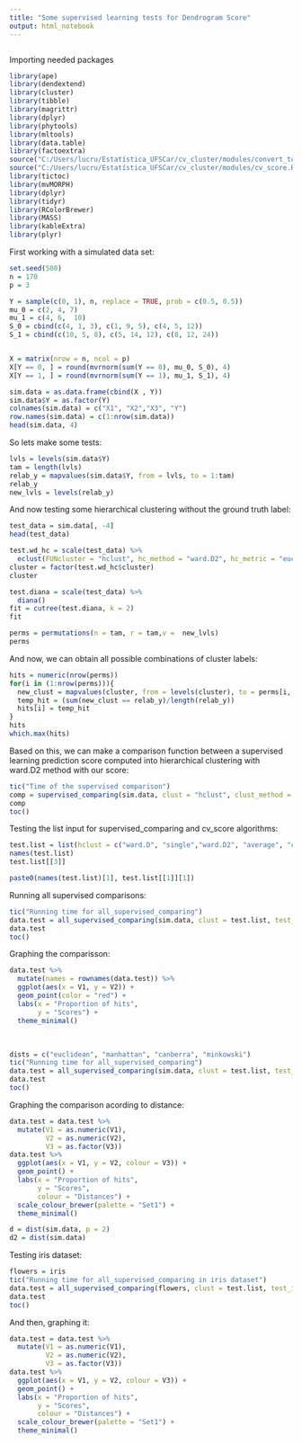 ```yaml
---
title: "Some supervised learning tests for Dendrogram Score"
output: html_notebook
---
```

```r
```
Importing needed packages
```r
library(ape)
library(dendextend)
library(cluster)
library(tibble)
library(magrittr)
library(dplyr)
library(phytools)
library(mltools)
library(data.table)
library(factoextra)
source("C:/Users/lucru/Estatística_UFSCar/cv_cluster/modules/convert_to_parenthesis.R")
source("C:/Users/lucru/Estatística_UFSCar/cv_cluster/modules/cv_score.R")
library(tictoc)
library(mvMORPH)
library(dplyr)
library(tidyr)
library(RColorBrewer)
library(MASS)
library(kableExtra)
library(plyr)
```
First working with a simulated data set:
```r
set.seed(500)
n = 170
p = 3

Y = sample(c(0, 1), n, replace = TRUE, prob = c(0.5, 0.5))
mu_0 = c(2, 4, 7)
mu_1 = c(4, 6,  10)
S_0 = cbind(c(4, 1, 3), c(1, 9, 5), c(4, 5, 12))
S_1 = cbind(c(10, 5, 8), c(5, 14, 12), c(8, 12, 24))


X = matrix(nrow = n, ncol = p)
X[Y == 0, ] = round(mvrnorm(sum(Y == 0), mu_0, S_0), 4)
X[Y == 1, ] = round(mvrnorm(sum(Y == 1), mu_1, S_1), 4)

sim.data = as.data.frame(cbind(X , Y))
sim.data$Y = as.factor(Y)
colnames(sim.data) = c("X1", "X2","X3", "Y")
row.names(sim.data) = c(1:nrow(sim.data))
head(sim.data, 4)
```
So lets make some tests:
```r
lvls = levels(sim.data$Y)
tam = length(lvls)
relab_y = mapvalues(sim.data$Y, from = lvls, to = 1:tam)
relab_y
new_lvls = levels(relab_y)
```
And now testing some hierarchical clustering without the ground truth label:
```r
test_data = sim.data[, -4]
head(test_data)
```
```r
test.wd_hc = scale(test_data) %>%
  eclust(FUNcluster = "hclust", hc_method = "ward.D2", hc_metric = "euclidean", k = 2)
cluster = factor(test.wd_hc$cluster)
cluster
```
```r
test.diana = scale(test_data) %>%
  diana()
fit = cutree(test.diana, k = 2)
fit
```


```r
perms = permutations(n = tam, r = tam,v =  new_lvls)
perms
```
And now, we can obtain all possible combinations of cluster labels:
```r
hits = numeric(nrow(perms))
for(i in (1:nrow(perms))){
  new_clust = mapvalues(cluster, from = levels(cluster), to = perms[i, ])
  temp_hit = (sum(new_clust == relab_y)/length(relab_y))
  hits[i] = temp_hit
}
hits
which.max(hits)
````
Based on this, we can make a comparison function between a supervised learning prediction score computed into hierarchical clustering with ward.D2 method with our score:
```r
tic("Time of the supervised comparison")
comp = supervised_comparing(sim.data, clust = "hclust", clust_method = "ward.D2", test_index = 4)
comp
toc()
```
Testing the list input for supervised_comparing and cv_score algorithms:
```r
test.list = list(hclust = c("ward.D", "single","ward.D2", "average", "complete", "mcquitty", "median", "centroid"), agnes = c("weighted", "average", "ward"), diana = NA)
names(test.list)
test.list[[3]]
```
```r
paste0(names(test.list)[1], test.list[[1]][1])
```
Running all supervised comparisons:
```r
tic("Running time for all_supervised_comparing")
data.test = all_supervised_comparing(sim.data, clust = test.list, test_index = 4)
data.test
toc()
```
Graphing the comparisson:
```r
data.test %>%
  mutate(names = rownames(data.test)) %>% 
  ggplot(aes(x = V1, y = V2)) +
  geom_point(color = "red") +
  labs(x = "Proportion of hits",
       y = "Scores") +
  theme_minimal()
```
\
```r
dists = c("euclidean", "manhattan", "canberra", "minkowski")
tic("Running time for all_supervised_comparing")
data.test = all_supervised_comparing(sim.data, clust = test.list, test_index = 4, dist = dists)
data.test
toc()
```
Graphing the comparison acording to distance:
```r
data.test = data.test %>%
  mutate(V1 = as.numeric(V1),
         V2 = as.numeric(V2),
         V3 = as.factor(V3))
data.test %>%
  ggplot(aes(x = V1, y = V2, colour = V3)) +
  geom_point() +
  labs(x = "Proportion of hits",
       y = "Scores",
       colour = "Distances") +
  scale_colour_brewer(palette = "Set1") +
  theme_minimal()
```
```r
d = dist(sim.data, p = 2)
d2 = dist(sim.data)
```
Testing iris dataset:
```r
flowers = iris
tic("Running time for all_supervised_comparing in iris dataset")
data.test = all_supervised_comparing(flowers, clust = test.list, test_index = 5, dist = dists)
data.test
toc()
```
And then, graphing it:
```r
data.test = data.test %>%
  mutate(V1 = as.numeric(V1),
         V2 = as.numeric(V2),
         V3 = as.factor(V3))
data.test %>%
  ggplot(aes(x = V1, y = V2, colour = V3)) +
  geom_point() +
  labs(x = "Proportion of hits",
       y = "Scores",
       colour = "Distances") +
  scale_colour_brewer(palette = "Set1") +
  theme_minimal()
```

```r

```

